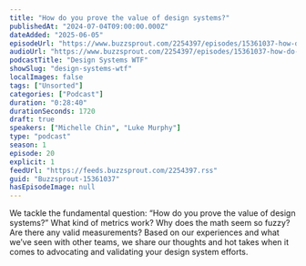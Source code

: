 ```yaml
---
title: "How do you prove the value of design systems?"
publishedAt: "2024-07-04T09:00:00.000Z"
dateAdded: "2025-06-05"
episodeUrl: "https://www.buzzsprout.com/2254397/episodes/15361037-how-do-you-prove-the-value-of-design-systems.mp3"
audioUrl: "https://www.buzzsprout.com/2254397/episodes/15361037-how-do-you-prove-the-value-of-design-systems.mp3"
podcastTitle: "Design Systems WTF"
showSlug: "design-systems-wtf"
localImages: false
tags: ["Unsorted"]
categories: ["Podcast"]
duration: "0:28:40"
durationSeconds: 1720
draft: true
speakers: ["Michelle Chin", "Luke Murphy"]
type: "podcast"
season: 1
episode: 20
explicit: 1
feedUrl: "https://feeds.buzzsprout.com/2254397.rss"
guid: "Buzzsprout-15361037"
hasEpisodeImage: null
---
```

We tackle the fundamental question: “How do you prove the value of design systems?” What kind of metrics work? Why does the math seem so fuzzy? Are there any valid measurements? Based on our experiences and what we’ve seen with other teams, we share our thoughts and hot takes when it comes to advocating and validating your design system efforts.
